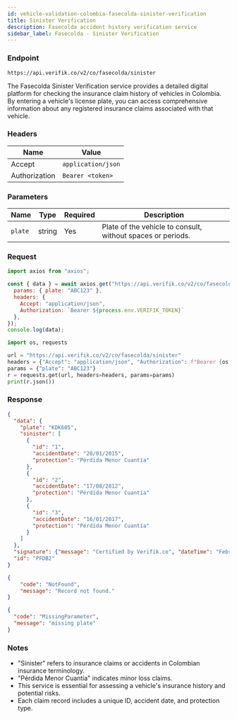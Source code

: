 ```yaml
---
id: vehicle-validation-colombia-fasecolda-sinister-verification
title: Sinister Verification
description: Fasecolda accident history verification service
sidebar_label: Fasecolda - Sinister Verification
---
```



### Endpoint

```
https://api.verifik.co/v2/co/fasecolda/sinister
```

The Fasecolda Sinister Verification service provides a detailed digital platform for checking the insurance claim history of vehicles in Colombia. By entering a vehicle's license plate, you can access comprehensive information about any registered insurance claims associated with that vehicle.

### Headers

| Name | Value |
| --- | --- |
| Accept | `application/json` |
| Authorization | `Bearer <token>` |

### Parameters

| Name | Type | Required | Description |
| --- | --- | --- | --- |
| `plate` | string | Yes | Plate of the vehicle to consult, without spaces or periods. |

### Request

<Tabs>
  <TabItem value="node" label="Node.js">

```javascript
import axios from "axios";

const { data } = await axios.get("https://api.verifik.co/v2/co/fasecolda/sinister", {
  params: { plate: "ABC123" },
  headers: { 
    Accept: "application/json", 
    Authorization: `Bearer ${process.env.VERIFIK_TOKEN}` 
  },
});
console.log(data);
```

  </TabItem>
  <TabItem value="python" label="Python">

```python
import os, requests

url = "https://api.verifik.co/v2/co/fasecolda/sinister"
headers = {"Accept": "application/json", "Authorization": f"Bearer {os.getenv('VERIFIK_TOKEN')}"}
params = {"plate": "ABC123"}
r = requests.get(url, headers=headers, params=params)
print(r.json())
```

  </TabItem>
</Tabs>

### Response

<Tabs>
  <TabItem value="200" label="200">

```json
{
  "data": {
    "plate": "KDK605",
    "sinister": [
      {
        "id": "1",
        "accidentDate": "20/01/2015",
        "protection": "Pérdida Menor Cuantía"
      },
      {
        "id": "2",
        "accidentDate": "17/08/2012",
        "protection": "Pérdida Menor Cuantía"
      },
      {
        "id": "3",
        "accidentDate": "16/01/2017",
        "protection": "Pérdida Menor Cuantía"
      }
    ]
  },
  "signature": {"message": "Certified by Verifik.co", "dateTime": "February 9, 2024 7:43 PM"},
  "id": "PFDB2"
}
```

  </TabItem>
  <TabItem value="404" label="404">

```json
{
    "code": "NotFound",
    "message": "Record not found."
}
```

  </TabItem>
  <TabItem value="409" label="409">

```json
{
  "code": "MissingParameter",
  "message": "missing plate"
}
```

  </TabItem>
</Tabs>

### Notes

- "Sinister" refers to insurance claims or accidents in Colombian insurance terminology.
- "Pérdida Menor Cuantía" indicates minor loss claims.
- This service is essential for assessing a vehicle's insurance history and potential risks.
- Each claim record includes a unique ID, accident date, and protection type.